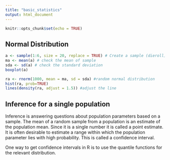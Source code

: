 ```yaml
---
title: "basic_statistics"
output: html_document
---
```


```r
knitr::opts_chunk$set(echo = TRUE)
```

## Normal Distribution

```r
a <- sample(1:6, size = 20, replace = TRUE) # Create a sample (dieroll)
ma <- mean(a) # check the mean of sample
sda <- sd(a) # check the standard deviation
boxplot(a) 

ra <- rnorm(1000, mean = ma, sd = sda) #random normal distribution
hist(ra, prob=TRUE)
lines(density(ra, adjust = 1.5)) #adjust the line
```

## Inference for a single population

Inference is answering questions about population parameters based on a sample. The mean of a random sample from a population is an estimate of the population mean. Since it is a single number it is called a point estimate. It is often desirable to estimate a range within which the population parameter lies with high probability. This is called a confidence interval.

One way to get confidence intervals in R is to use the quantile functions for the relevant distribution.

